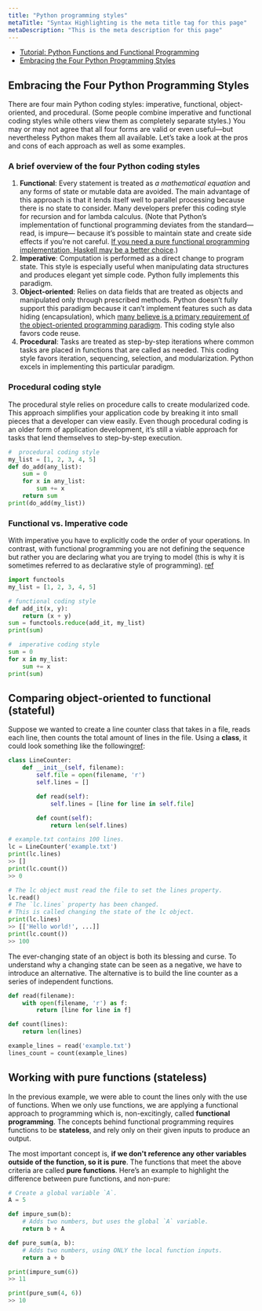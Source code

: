 ```yaml
---
title: "Python programming styles"
metaTitle: "Syntax Highlighting is the meta title tag for this page"
metaDescription: "This is the meta description for this page"
---
```


- [Tutorial: Python Functions and Functional Programming](https://www.dataquest.io/blog/introduction-functional-programming-python/)
- [Embracing the Four Python Programming Styles](https://blog.newrelic.com/engineering/python-programming-styles/)

## Embracing the Four Python Programming Styles

There are four main Python coding styles: imperative, functional, object-oriented, and procedural. (Some people combine imperative and functional coding styles while others view them as completely separate styles.) You may or may not agree that all four forms are valid or even useful—but nevertheless Python makes them all available. Let’s take a look at the pros and cons of each approach as well as some examples. 


### A brief overview of the four Python coding styles
1. **Functional**:
Every statement is treated as *a mathematical equation* and any forms of state or mutable data are avoided. The main advantage of this approach is that it lends itself well to parallel processing because there is no state to consider. Many developers prefer this coding style for recursion and for lambda calculus. (Note that Python’s implementation of functional programming deviates from the standard—read, is impure— because it’s possible to maintain state and create side effects if you’re not careful. [If you need a pure functional programming implementation, Haskell may be a better choice](https://caiorss.github.io/Functional-Programming/haskell/Functional_Programming_Concepts.html).)
2. **Imperative**: Computation is performed as a direct change to program state. This style is especially useful when manipulating data structures and produces elegant yet simple code. Python fully implements this paradigm.
3. **Object-oriented**: Relies on data fields that are treated as objects and manipulated only through prescribed methods. Python doesn’t fully support this paradigm because it can’t implement features such as data hiding (encapsulation), which [many believe is a primary requirement of the object-oriented programming paradigm](http://codebetter.com/raymondlewallen/2005/07/19/4-major-principles-of-object-oriented-programming/). This coding style also favors code reuse.
4. **Procedural**: Tasks are treated as step-by-step iterations where common tasks are placed in functions that are called as needed. This coding style favors iteration, sequencing, selection, and modularization. Python excels in implementing this particular paradigm.

### Procedural coding style
The procedural style relies on procedure calls to create modularized code. This approach simplifies your application code by breaking it into small pieces that a developer can view easily. Even though procedural coding is an older form of application development, it’s still a viable approach for tasks that lend themselves to step-by-step execution.

```python
#  procedural coding style
my_list = [1, 2, 3, 4, 5]
def do_add(any_list):
    sum = 0
    for x in any_list:
        sum += x
    return sum
print(do_add(my_list))
```


### Functional vs. Imperative code
With imperative you have to explicitly code the order of your operations. In contrast, with functional programming you are not defining the sequence but rather you are declaring what you are trying to model (this is why it is sometimes referred to as declarative style of programming). [ref](https://stackoverflow.com/questions/21895525/python-programming-functional-vs-imperative-code)

```python
import functools
my_list = [1, 2, 3, 4, 5]

# functional coding style
def add_it(x, y):
    return (x + y)
sum = functools.reduce(add_it, my_list)
print(sum)

#  imperative coding style
sum = 0
for x in my_list:
    sum += x
print(sum)
```

## Comparing object-oriented to functional (stateful)
Suppose we wanted to create a line counter class that takes in a file, reads each line, then counts the total amount of lines in the file. Using a **class**, it could look something like the following[ref](https://www.dataquest.io/blog/introduction-functional-programming-python/):

```python
class LineCounter:
    def __init__(self, filename):
        self.file = open(filename, 'r')
        self.lines = []

        def read(self):
            self.lines = [line for line in self.file]

        def count(self):
            return len(self.lines)

# example.txt contains 100 lines.
lc = LineCounter('example.txt')
print(lc.lines)
>> []
print(lc.count())
>> 0

# The lc object must read the file to set the lines property.
lc.read()
# The `lc.lines` property has been changed.
# This is called changing the state of the lc object.
print(lc.lines)
>> [['Hello world!', ...]]
print(lc.count())
>> 100       
```

The ever-changing state of an object is both its blessing and curse. To understand why a changing state can be seen as a negative, we have to introduce an alternative. The alternative is to build the line counter as a series of independent functions.

```python
def read(filename):
    with open(filename, 'r') as f:
        return [line for line in f]

def count(lines):
    return len(lines)

example_lines = read('example.txt')
lines_count = count(example_lines)
```

## Working with pure functions (stateless)

In the previous example, we were able to count the lines only with the use of functions. When we only use functions, we are applying a functional approach to programming which is, non-excitingly, called **functional programming**. The concepts behind functional programming requires functions to be **stateless**, and rely only on their given inputs to produce an output.

The most important concept is, **if we don't reference any other variables outside of the function, so it is pure**. The functions that meet the above criteria are called **pure functions**. Here’s an example to highlight the difference between pure functions, and non-pure:

```python
# Create a global variable `A`.
A = 5

def impure_sum(b):
    # Adds two numbers, but uses the global `A` variable.
    return b + A

def pure_sum(a, b):
    # Adds two numbers, using ONLY the local function inputs.
    return a + b

print(impure_sum(6))
>> 11

print(pure_sum(4, 6))
>> 10
```